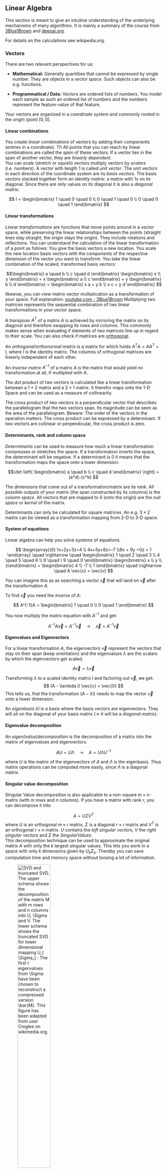 ## Linear Algebra

This section is meant to give an intuitive understanding of the
underlying mechanisms of many algorithms. It is mainly a summary of the
course from
[3Blue1Brown](https://youtube.com/playlist?list=PLZHQObOWTQDPD3MizzM2xVFitgF8hE_ab)
and
[deepai.org](https://deepai.org/machine-learning-glossary-and-terms/vector).

For details on the calculations see wikipedia.org.

### Vectors

There are two relevant perspectives for us:

-   **Mathematical:** Generally quantities that cannot be expressed by
    single number. They are objects in a *vector space*. Such objects
    can also be e.g. functions.

-   **Programmatical / Data:** Vectors are ordered lists of numbers. You
    model each sample as such an ordered list of numbers and the numbers
    represent the feature-value of that feature.

Your vectors are organized in a *coordinate system* and commonly rooted
in the *origin* (point $[0,0]$.\

#### Linear combinations

You create *linear combinations* of vectors by adding their components
(entries in a coordinate). Th All points that you can reach by linear
combinations are called the *span* of these vectors. If a vector lies in
the span of another vector, they are *linearly dependent*.\
You can *scale* (stretch or squish) vectors multiply vectors by
*scalars* (i.e. numbers). A vector with length $1$ is called *unit
vector*. The unit vectors in each direction of the coordinate system are
its *basis vectors*. The basis vectors stacked together form an
*identity matrix*: a matrix with 1s on its diagonal. Since there are
only values on its diagonal it is also a *diagonal matrix*.\

$$
I = \begin{bmatrix}
1 \quad 0 \quad 0 \\
0 \quad 1 \quad 0 \\
0 \quad 0 \quad 1
\end{bmatrix}
$$

#### Linear transformations

*Linear transformations* are functions that move points around in a
vector space, while preserving the linear relationships between the
points (straight lines stay straight, the origin stays the origin). They
include rotations and reflections. You can understand the calculation of
the linear transformation of a point as follows: You give the basis
vectors a new location. You scale the new location basis vectors with
the components of the respective dimension of the vector you want to
transform. You take the linear combination of the scaled, transformed
basis vectors:

$$\begin{bmatrix} a \quad b \\ c \quad d \end{bmatrix} 
\begin{bmatrix} x \\ y \end{bmatrix}
  = x \begin{bmatrix} a \\ c \end{bmatrix} + y \begin{bmatrix} b \\ d \end{bmatrix} = \begin{bmatrix} x a  + y b \\ x c + y d \end{bmatrix}
$$

<!-- Construct a graph visualization to show how the transformation impacts the original vector -->

likewise, you can view matrix vector multiplication as a transformation
of your space. Full explanation: [youtube.com -
3Blue1Brown](https://youtu.be/kYB8IZa5AuE) Multiplying two matrices
represents the sequential combination of two linear transformations in
your vector space.

A *transpose* $A^T$ of a matrix $A$ is achieved by mirroring the matrix
on its diagonal and therefore swapping its rows and columns. This
commonly makes sense when evaluating if elements of two matrices line up
in regard to their scale. You can also check if matrices are
[orthogonal](https://en.wikipedia.org/wiki/Orthogonal_matrix).

An *orthogonal/orthonormal matrix* is a matrix for which holds
$A^TA=AA^T=I$, where $I$ is the identity matrix. The columns of
orthogonal matrices are linearly independent of each other.

An *inverse matrix* $A^{-1}$ of a matrix $A$ is the matrix that would
yield no transformation at all, if multiplied with $A$.

The *dot product* of two vectors is calculated like a linear
transformation between a $1 \times 2$ matrix and a $2 \times 1$ matrix.
It therefor maps onto the 1-D Space and can be used as a measure of
collinearity.

The *cross product* of two vectors is a perpendicular vector that
describes the parallelogram that the two vectors span. Its magnitude can
be seen as the area of the parallelogram. Beware: The order of the
vectors in the operation matters. The cross product can be expressed by
a determinant. If two vectors are collinear or perpendicular, the cross
product is zero.

#### Determinants, rank and column space

*Determinants* can be used to measure how much a linear transformation
compresses or stretches the space. If a transformation inverts the
space, the determinant will be negative. If a determinant is 0 it means
that the transformation maps the space onto a lower dimension.

$$\det \left( \begin{bmatrix} a \quad b \\ c \quad d \end{bmatrix} \right) = (a*d)-(c*b)  $$

The dimensions that come out of a transformation/matrix are its *rank*.
All possible outputs of your matrix (the span constructed by its
columns) is the *column space*. All vectors that are mapped to 0 (onto
the origin) are the *null space* or *kernel* of the matrix.

Determinants can only be calculated for square matrices. An e.g.
$3 \times 2$ matrix can be viewed as a transformation mapping from 2-D
to 3-D space.\



#### System of equations

Linear algebra can help you solve systems of equations.

$$
\begin{array}{ll} 1x+2y+3z=4 \\ 4x+5y+6z=-7 \\8x + 9y +0z = 1 \end{array}
\quad  \rightarrow  \quad
\begin{bmatrix} 1 \quad 2 \quad 3 \\ 4 \quad 5 \quad 6 \\ 8 \quad \ 9 \quad 0 \end{bmatrix} 
\begin{bmatrix} x \\ y \\ z\end{bmatrix} = 
\begin{bmatrix} 4 \\ -7 \\ 1 \end{bmatrix} 
\quad \rightarrow \quad
A \vec{x} = \vec{v}
$$

You can imagine this as as searching a vector $\vec{x}$ that will land
on $\vec{v}$ after the transformation $A$.

To find $\vec{x}$ you need the *inverse* of $A$:

$$
A^{-1}A = \begin{bmatrix} 1 \quad 0 \\ 0 \quad 1 \end{bmatrix}
$$

You now multiply the matrix equation with $A^{-1}$ and get:

$$
A^{-1} A \vec{x} = A^{-1} \vec{v}
\quad \rightarrow \quad
\vec{x} = A^{-1} \vec{v}
$$

#### Eigenvalues and Eigenvectors

For a linear transformation $A$, the eigenvectors $\vec{v}$ represent
the vectors that stay on their span (keep orientation) and the
eigenvalues $\lambda$ are the scalars by which the eigenvectors get
scaled.

$$
A \vec{v} = \lambda \vec{v}
$$

Transforming $\lambda$ to a scaled identity matrix $I$ and factoring out
$\vec{v}$, we get: $$
(A - \lambda I) \vec{v} =  \vec{0}
$$ This tells us, that the transformation $(A - \lambda I)$ needs to map
the vector $\vec{v}$ onto a lower dimension.

An *eigenbasis* $\lambda I$ is a basis where the basis vectors are
eigenvectors. They will sit on the diagonal of your basis matrix
($\rightarrow$ it will be a *diagonal matrix*).

#### Eigenvalue decomposition {#EV_Dec}

An *eigen(value)decomposition* is the decomposition of a matrix into the
matrix of eigenvalues and eigenvectors.

$$
AU = U \Lambda  \quad \rightarrow \quad A = U \Lambda U^{-1}
$$

where $U$ is the matrix of the eigenvectors of $A$ and $\Lambda$ is the
eigenbasis. Thus matrix operations can be computed more easily, since
$\Lambda$ is a diagonal matrix.

#### Singular value decomposition {#SVD1}

Singular Value decomposition is also applicable to a non-square
$m \times n$-matrix (with $m$ rows and $n$ columns). If you have a
matrix with rank $r$, you can decompose it into

$$
A = U \Sigma V^T
$$ where $U$ is an orthogonal $m \times r$ matrix, $\Sigma$ is a
diagonal $r \times r$ matrix and $V^T$ is an orthogonal $r \times n$
matrix. $U$ contains the *left singular vectors*, $V$ the *right
singular vectors* and $\Sigma$ the $Singular Values$.\
This decomposition technique can be used to approximate the original
matrix $A$ with only the $k$ largest singular values. This lets you work
in a space with only $k$ dimensions given by $U_k \Sigma_k$. Thereby you
can save computation time and memory space without loosing a lot of
information.

![SVD and truncated SVD. The upper schema shows the decomposition of the
matrix $M$ with m rows and n columns into $U$, $\Sigma$ and $V$. The
lower schema shows the truncated SVD for lower dimensional mapping
$U_t \Sigma_t$ : The first $t$ eigenvalues from $\Sigma$ have been
chosen to reconstruct a compressed version $\bar{M}$. This figure has
been adapted from [user Cmglee on
wikimedia.org.](https://commons.wikimedia.org/wiki/File:Reduced_Singular_Value_Decompositions.svg)](/figures/SVD_lower_dims.png){width="50%"}

For more detailed explanation, see this [Stack Exchange
Thread](https://stats.stackexchange.com/questions/342046/explaining-dimensionality-reduction-using-svd-without-reference-to-pca).\
For applications, please see [SVD for lower dimensional mapping](#SVD2).
